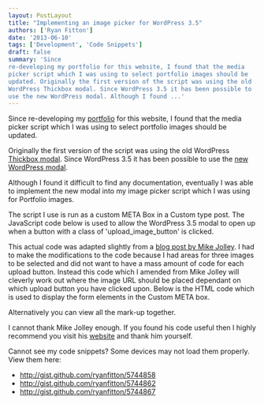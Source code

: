 ```yaml
---
layout: PostLayout
title: "Implementing an image picker for WordPress 3.5" 
authors: ['Ryan Fitton']
date: '2013-06-10'
tags: ['Development', 'Code Snippets']
draft: false
summary: 'Since
re-developing my portfolio for this website, I found that the media
picker script which I was using to select portfolio images should be
updated. Originally the first version of the script was using the old
WordPress Thickbox modal. Since WordPress 3.5 it has been possible to
use the new WordPress modal. Although I found ...'
---
```


Since re-developing my 
[portfolio](https://ryanfitton.co.uk/portfolio/ "Portfolio") for
this website, I found that the media picker script which I was using to
select portfolio images should be updated.

Originally the first version of the script was using the old
WordPress  [Thickbox modal](http://codex.wordpress.org/ThickBox).
Since WordPress 3.5 it has been possible to use the  [new
WordPress modal](http://codex.wordpress.org/Version_3.5#Highlights).

Although I found it difficult to find any documentation, eventually I
was able to implement the new modal into my image picker script which I
was using for Portfolio images.

The script I use is run as a custom META Box in a Custom type post. The
JavaScript code below is used to allow the WordPress 3.5 modal to open
up when a button with a class of 'upload_image_button' is clicked.

This actual code was adapted slightly from a [blog post by Mike
Jolley](http://mikejolley.com/2012/12/using-the-new-wordpress-3-5-media-uploader-in-plugins/).
I had to make the modifications to the code because I had areas for
three images to be selected and did not want to have a mass amount of
code for each upload button. Instead this code which I amended from Mike
Jolley will cleverly work out where the image URL should be placed
dependant on which upload button you have clicked upon. Below is the
HTML code which is used to display the form elements in the Custom META
box.

Alternatively you can view all the mark-up together.

I cannot thank Mike Jolley enough. If you found his code useful then I
highly recommend you visit his [website](http://mikejolley.com/) and
thank him yourself.

Cannot see my code snippets? Some devices may not load them properly.
View them here:

-   <http://gist.github.com/ryanfitton/5744858>
-   <http://gist.github.com/ryanfitton/5744862>
-   <http://gist.github.com/ryanfitton/5744867>
